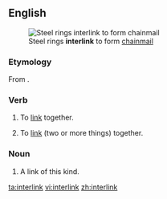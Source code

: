==English==
[[Image:Baidana rings.JPG|thumb|right|Steel rings '''interlink''' to form [[chainmail]]]]

===Etymology===
From {{prefix|inter|link}}.

===Verb===
{{en-verb}}

# {{context|intransitive}} To [[link]] together.
# {{context|transitive}} To [[link]] (two or more things) together.

===Noun===
{{en-noun}}

# A link of this kind.

[[ta:interlink]]
[[vi:interlink]]
[[zh:interlink]]